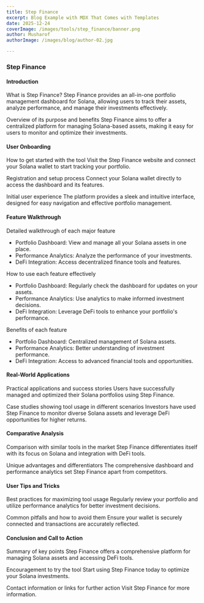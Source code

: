 ```yaml
---
title: Step Finance
excerpt: Blog Example with MDX That Comes with Templates
date: 2025-12-24
coverImage: /images/tools/step_finance/banner.png
author: Musharof
authorImage: /images/blog/author-02.jpg

---
```

### Step Finance

#### Introduction

What is Step Finance? Step Finance provides an all-in-one portfolio management dashboard for Solana, allowing users to track their assets, analyze performance, and manage their investments effectively.

Overview of its purpose and benefits Step Finance aims to offer a centralized platform for managing Solana-based assets, making it easy for users to monitor and optimize their investments.

#### User Onboarding

How to get started with the tool Visit the Step Finance website and connect your Solana wallet to start tracking your portfolio.

Registration and setup process Connect your Solana wallet directly to access the dashboard and its features.

Initial user experience The platform provides a sleek and intuitive interface, designed for easy navigation and effective portfolio management.

#### Feature Walkthrough

Detailed walkthrough of each major feature

-   Portfolio Dashboard: View and manage all your Solana assets in one place.
-   Performance Analytics: Analyze the performance of your investments.
-   DeFi Integration: Access decentralized finance tools and features.

How to use each feature effectively

-   Portfolio Dashboard: Regularly check the dashboard for updates on your assets.
-   Performance Analytics: Use analytics to make informed investment decisions.
-   DeFi Integration: Leverage DeFi tools to enhance your portfolio's performance.

Benefits of each feature

-   Portfolio Dashboard: Centralized management of Solana assets.
-   Performance Analytics: Better understanding of investment performance.
-   DeFi Integration: Access to advanced financial tools and opportunities.

#### Real-World Applications

Practical applications and success stories Users have successfully managed and optimized their Solana portfolios using Step Finance.

Case studies showing tool usage in different scenarios Investors have used Step Finance to monitor diverse Solana assets and leverage DeFi opportunities for higher returns.

#### Comparative Analysis

Comparison with similar tools in the market Step Finance differentiates itself with its focus on Solana and integration with DeFi tools.

Unique advantages and differentiators The comprehensive dashboard and performance analytics set Step Finance apart from competitors.

#### User Tips and Tricks

Best practices for maximizing tool usage Regularly review your portfolio and utilize performance analytics for better investment decisions.

Common pitfalls and how to avoid them Ensure your wallet is securely connected and transactions are accurately reflected.

#### Conclusion and Call to Action

Summary of key points Step Finance offers a comprehensive platform for managing Solana assets and accessing DeFi tools.

Encouragement to try the tool Start using Step Finance today to optimize your Solana investments.

Contact information or links for further action Visit Step Finance for more information.